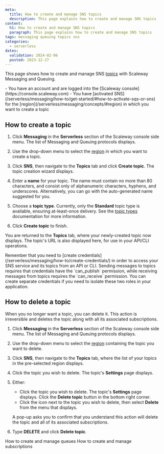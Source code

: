 ```yaml
---
meta:
  title: How to create and manage SNS topics
  description: This page explains how to create and manage SNS topics
content:
  h1: How to create and manage SNS topics
  paragraph: This page explains how to create and manage SNS topics
tags: messaging queuing topics sns
categories:
  - serverless 
dates:
  validation: 2024-02-06
  posted: 2023-12-27
---
```


This page shows how to create and manage SNS [topics](/serverless/messaging/concepts/#topic) with Scaleway Messaging and Queuing.

<Macro id="iam-requirements" />

<Message type="requirement">
  - You have an account and are logged into the [Scaleway console](https://console.scaleway.com)
  - You have [activated SNS](/serverless/messaging/how-to/get-started/#how-to-activate-sqs-or-sns) for the [region](/serverless/messaging/concepts/#region) in which you want to create a topic
</Message>

## How to create a topic

1. Click **Messaging** in the **Serverless** section of the Scaleway console side menu. The list of Messaging and Queuing protocols displays.

2. Use the drop-down menu to select the [region](/serverless/messaging/concepts/#region) in which you want to create a topic.

3. Click **SNS**, then navigate to the **Topics** tab and click **Create topic**. The topic creation wizard displays.
    <Lightbox src="scaleway-create-topic.webp" alt="" />

4. Enter a **name** for your topic. The name must contain no more than 80 characters, and consist only of alphanumeric characters, hyphens, and underscores. Alternatively, you can go with the auto-generated name suggested for you.

5. Choose a **topic type**. Currently, only the **Standard** topic type is available, ensuring at-least-once delivery. See the [topic types](/serverless/messaging/concepts/#topic-types) documentation for more information. 

6. Click **Create topic** to finish.

You are returned to the **Topics** tab, where your newly-created topic now displays. The topic's URL is also displayed here, for use in your API/CLI operations. 

<Message type="tip">
Remember that you need to [create credentials](/serverless/messaging/how-to/create-credentials/) in order to access your SNS service and its topics from an API or CLI. Sending messages to topics requires that credentials have the `can_publish` permission, while receiving messages from topics requires the `can_receive` permission. You can create separate credentials if you need to isolate these two roles in your application.
</Message>

## How to delete a topic

When you no longer want a topic, you can delete it. This action is irreversible and deletes the topic along with all its associated subscriptions.

1. Click **Messaging** in the **Serverless** section of the Scaleway console side menu. The list of Messaging and Queuing protocols displays.

2. Use the drop-down menu to select the [region](/serverless/messaging/concepts/#region) containing the topic you want to delete.

3. Click **SNS**, then navigate to the **Topics** tab, where the list of your topics in the pre-selected region displays.

4. Click the topic you wish to delete. The topic's **Settings** page displays.
    <Lightbox src="scaleway-topic-settings.webp" alt="" />

5. Either:
    - Click the topic you wish to delete. The topic's **Settings** page displays. Click the **Delete topic** button in the bottom right corner.
    - Click the <Icon name="more" /> icon next to the topic you wish to delete, then select **Delete** from the menu that displays.

    A pop-up asks you to confirm that you understand this action will delete the topic and all of its associated subscriptions.

6. Type **DELETE** and click **Delete topic**.


<Navigation title="See also">
  <PreviousButton to="/serverless/messaging/how-to/create-manage-queues/">How to create and manage queues</PreviousButton>
  <NextButton to="/serverless/messaging/how-to/create-manage-subscriptions/">How to create and manage subscriptions</NextButton>
</Navigation>

